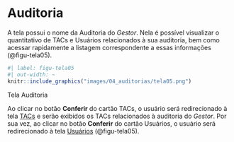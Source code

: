# Auditoria {#sec-auditorias}
A tela possui o nome da Auditoria do *Gestor*. Nela é possível visualizar o quantitativo de TACs e Usuários relacionados à sua auditoria, bem como acessar rapidamente a listagem correspondente a essas informações (@figu-tela05).

::: {#figu-tela05}
```r
#| label: figu-tela05
#| out-width: ~
knitr::include_graphics("images/04_auditorias/tela05.png")
```
Tela Auditoria
:::

Ao clicar no botão **Conferir** do cartão TACs, o usuário será redirecionado à tela [TACs](#sec-tacs) e serão exibidos os TACs relacionados à auditoria do *Gestor*. Por sua vez, ao clicar no botão **Conferir** do cartão Usuários, o usuário será redirecionado à tela [Usuários](#sec-usuarios) (@figu-tela05).
